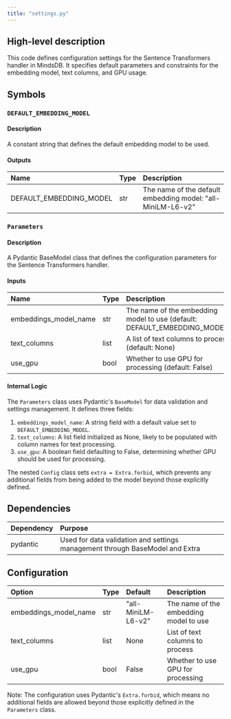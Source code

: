 ```yaml
---
title: "settings.py"
---
```


## High-level description
This code defines configuration settings for the Sentence Transformers handler in MindsDB. It specifies default parameters and constraints for the embedding model, text columns, and GPU usage.

## Symbols

### `DEFAULT_EMBEDDING_MODEL`
#### Description
A constant string that defines the default embedding model to be used.

#### Outputs
| Name | Type | Description |
|:-----|:-----|:------------|
| DEFAULT_EMBEDDING_MODEL | str | The name of the default embedding model: "all-MiniLM-L6-v2" |

### `Parameters`
#### Description
A Pydantic BaseModel class that defines the configuration parameters for the Sentence Transformers handler.

#### Inputs
| Name | Type | Description |
|:-----|:-----|:------------|
| embeddings_model_name | str | The name of the embedding model to use (default: DEFAULT_EMBEDDING_MODEL) |
| text_columns | list | A list of text columns to process (default: None) |
| use_gpu | bool | Whether to use GPU for processing (default: False) |

#### Internal Logic
The `Parameters` class uses Pydantic's `BaseModel` for data validation and settings management. It defines three fields:
1. `embeddings_model_name`: A string field with a default value set to `DEFAULT_EMBEDDING_MODEL`.
2. `text_columns`: A list field initialized as None, likely to be populated with column names for text processing.
3. `use_gpu`: A boolean field defaulting to False, determining whether GPU should be used for processing.

The nested `Config` class sets `extra = Extra.forbid`, which prevents any additional fields from being added to the model beyond those explicitly defined.

## Dependencies
| Dependency | Purpose |
|:-----------|:--------|
| pydantic | Used for data validation and settings management through BaseModel and Extra |

## Configuration
| Option | Type | Default | Description |
|:-------|:-----|:--------|:------------|
| embeddings_model_name | str | "all-MiniLM-L6-v2" | The name of the embedding model to use |
| text_columns | list | None | List of text columns to process |
| use_gpu | bool | False | Whether to use GPU for processing |

Note: The configuration uses Pydantic's `Extra.forbid`, which means no additional fields are allowed beyond those explicitly defined in the `Parameters` class.